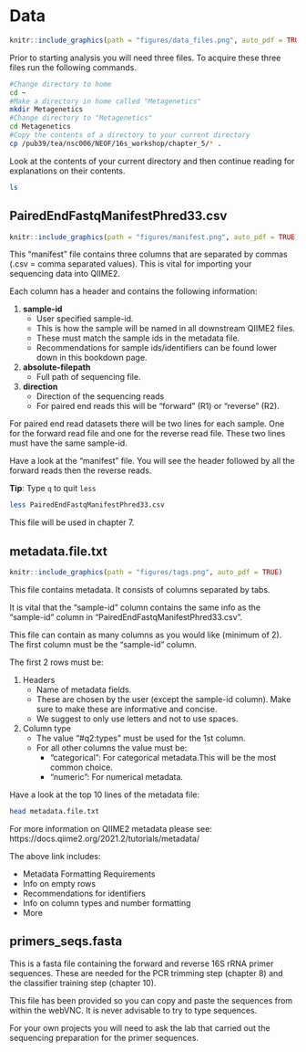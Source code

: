 # Data {#data}
```r
knitr::include_graphics(path = "figures/data_files.png", auto_pdf = TRUE)
``` 

Prior to starting analysis you will need three files. To acquire these three files run the following commands.

```bash
#Change directory to home
cd ~
#Make a directory in home called "Metagenetics"
mkdir Metagenetics
#Change directory to "Metagenetics"
cd Metagenetics
#Copy the contents of a directory to your current directory
cp /pub39/tea/nsc006/NEOF/16s_workshop/chapter_5/* .
```

Look at the contents of your current directory and then continue reading for explanations on their contents.

```bash
ls
```

## PairedEndFastqManifestPhred33.csv {#manifestfile}
```r
knitr::include_graphics(path = "figures/manifest.png", auto_pdf = TRUE)
``` 

This "manifest" file contains three columns that are separated by commas (.csv = comma separated values). This is vital for importing your sequencing data into QIIME2.

Each column has a header and contains the following information:

1. __sample-id__
   - User specified sample-id. 
   - This is how the sample will be named in all downstream QIIME2 files.
   - These must match the sample ids in the metadata file.
   - Recommendations for sample ids/identifiers can be found lower down in this bookdown page.
2. __absolute-filepath__
   - Full path of sequencing file.
3. __direction__
   - Direction of the sequencing reads
   - For paired end reads this will be "forward" (R1) or "reverse" (R2).
   
For paired end read datasets there will be two lines for each sample. One for the forward read file and one for the reverse read file. These two lines must have the same sample-id.

Have a look at the "manifest" file. You will see the header followed by all the forward reads then the reverse reads.

__Tip__: Type `q` to quit `less`

```bash
less PairedEndFastqManifestPhred33.csv
```

This file will be used in chapter 7.

## metadata.file.txt
```r
knitr::include_graphics(path = "figures/tags.png", auto_pdf = TRUE)
``` 

This file contains metadata. It consists of columns separated by tabs. 

It is vital that the "sample-id" column contains the same info as the "sample-id" column in "PairedEndFastqManifestPhred33.csv".

This file can contain as many columns as you would like (minimum of 2). The first column must be the "sample-id" column.

The first 2 rows must be:

1. Headers
   - Name of metadata fields.
   - These are chosen by the user (except the sample-id column). Make sure to make these are informative and concise.
   - We suggest to only use letters and not to use spaces.
2. Column type
   - The value "#q2:types" must be used for the 1st column.
   - For all other columns the value must be:
      - "categorical": For categorical metadata.This will be the most common choice.
      - "numeric": For numerical metadata. 
      
Have a look at the top 10 lines of the metadata file:

```bash
head metadata.file.txt
```
   
For more information on QIIME2 metadata please see: https://docs.qiime2.org/2021.2/tutorials/metadata/

The above link includes:

- Metadata Formatting Requirements
- Info on empty rows
- Recommendations for identifiers
- Info on column types and number formatting
- More

## primers_seqs.fasta

This is a fasta file containing the forward and reverse 16S rRNA primer sequences. These are needed for the PCR trimming step (chapter 8) and the classifier training step (chapter 10).

This file has been provided so you can copy and paste the sequences from within the webVNC. It is never advisable to try to type sequences.

For your own projects you will need to ask the lab that carried out the sequencing preparation for the primer sequences.